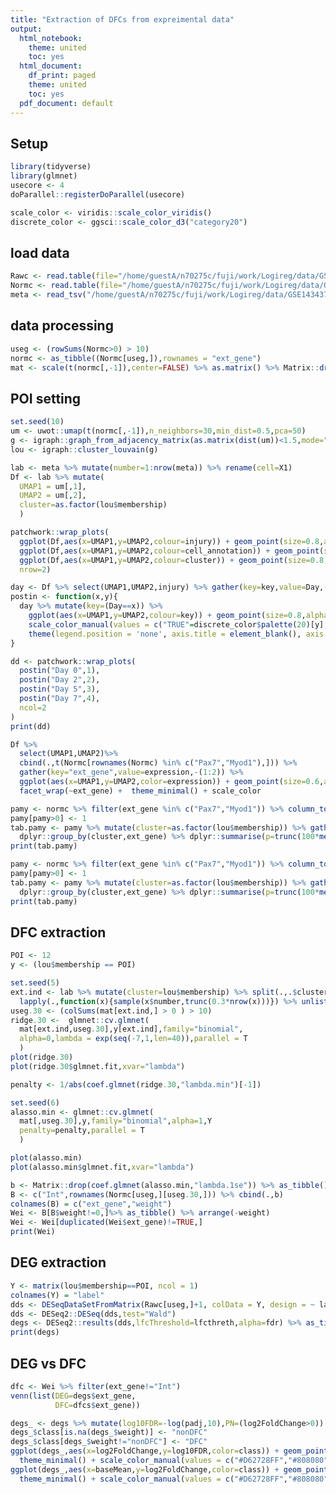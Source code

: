 ```yaml
---
title: "Extraction of DFCs from expreimental data"
output:
  html_notebook:
    theme: united
    toc: yes
  html_document:
    df_print: paged
    theme: united
    toc: yes
  pdf_document: default
---
```



## Setup

```r
library(tidyverse)
library(glmnet)
usecore <- 4
doParallel::registerDoParallel(usecore)

scale_color <- viridis::scale_color_viridis()
discrete_color <- ggsci::scale_color_d3("category20")
```


## load data

```r
Rawc <- read.table(file="/home/guestA/n70275c/fuji/work/Logireg/data/GSE143437_DeMicheli_MuSCatlas_rawdata.txt", sep="\t", header=T, row.names=1 )
Normc <- read.table(file="/home/guestA/n70275c/fuji/work/Logireg/data/GSE143437_DeMicheli_MuSCatlas_normalizeddata.txt", sep="\t", header=T, row.names=1 ) #scaled data
meta <- read_tsv("/home/guestA/n70275c/fuji/work/Logireg/data/GSE143437_DeMicheli_MuSCatlas_metadata.txt") 
```


## data processing

```r
useg <- (rowSums(Normc>0) > 10)
normc <- as_tibble((Normc[useg,]),rownames = "ext_gene")
mat <- scale(t(normc[,-1]),center=FALSE) %>% as.matrix() %>% Matrix::drop0()
```


## POI setting

```r
set.seed(10)
um <- uwot::umap(t(normc[,-1]),n_neighbors=30,min_dist=0.5,pca=50)
g <- igraph::graph_from_adjacency_matrix(as.matrix(dist(um))<1.5,mode="undirected")
lou <- igraph::cluster_louvain(g)

lab <- meta %>% mutate(number=1:nrow(meta)) %>% rename(cell=X1)
Df <- lab %>% mutate(
  UMAP1 = um[,1],
  UMAP2 = um[,2],
  cluster=as.factor(lou$membership)
  )

patchwork::wrap_plots(
  ggplot(Df,aes(x=UMAP1,y=UMAP2,colour=injury)) + geom_point(size=0.8,alpha=0.8) + theme_minimal() + coord_fixed() + discrete_color,
  ggplot(Df,aes(x=UMAP1,y=UMAP2,colour=cell_annotation)) + geom_point(size=0.8,alpha=0.8) + theme_minimal() + coord_fixed() + discrete_color,
  ggplot(Df,aes(x=UMAP1,y=UMAP2,colour=cluster)) + geom_point(size=0.8,alpha=0.8) + theme_minimal() + coord_fixed() + discrete_color,
  nrow=2)
```

```r
day <- Df %>% select(UMAP1,UMAP2,injury) %>% gather(key=key,value=Day,-c(1:2)) %>% select(-key)
postin <- function(x,y){
  day %>% mutate(key=(Day==x)) %>%
    ggplot(aes(x=UMAP1,y=UMAP2,colour=key)) + geom_point(size=0.8,alpha=0.5) + theme_minimal() + coord_fixed() + ggtitle(x) + 
    scale_color_manual(values = c("TRUE"=discrete_color$palette(20)[y],"FALSE"="#d3d3d3")) + 
    theme(legend.position = 'none', axis.title = element_blank(), axis.ticks = element_blank(), axis.text = element_blank())
}

dd <- patchwork::wrap_plots(
  postin("Day 0",1),
  postin("Day 2",2),
  postin("Day 5",3),
  postin("Day 7",4),
  ncol=2
)
print(dd)
```

```r
Df %>%
  select(UMAP1,UMAP2)%>%
  cbind(.,t(Normc[rownames(Normc) %in% c("Pax7","Myod1"),])) %>% 
  gather(key="ext_gene",value=expression,-(1:2)) %>%
  ggplot(aes(x=UMAP1,y=UMAP2,color=expression)) + geom_point(size=0.6,alpha=0.8) + 
  facet_wrap(~ext_gene) +  theme_minimal() + scale_color

pamy <- normc %>% filter(ext_gene %in% c("Pax7","Myod1")) %>% column_to_rownames(var = "ext_gene") %>% t %>% as_tibble() 
pamy[pamy>0] <- 1
tab.pamy <- pamy %>% mutate(cluster=as.factor(lou$membership)) %>% gather(key=ext_gene,value=expr,-3) %>% 
  dplyr::group_by(cluster,ext_gene) %>% dplyr::summarise(p=trunc(100*mean(expr))) %>% spread(key=ext_gene,value=p)
print(tab.pamy)
```

```r
pamy <- normc %>% filter(ext_gene %in% c("Pax7","Myod1")) %>% column_to_rownames(var = "ext_gene") %>% t %>% as_tibble() 
pamy[pamy>0] <- 1
tab.pamy <- pamy %>% mutate(cluster=as.factor(lou$membership)) %>% gather(key=ext_gene,value=expr,-3) %>% 
  dplyr::group_by(cluster,ext_gene) %>% dplyr::summarise(p=trunc(100*mean(expr))) %>% spread(key=ext_gene,value=p)
print(tab.pamy)
```



## DFC extraction

```r
POI <- 12
y <- (lou$membership == POI)

set.seed(5)
ext.ind <- lab %>% mutate(cluster=lou$membership) %>% split(.,.$cluster) %>% 
  lapply(.,function(x){sample(x$number,trunc(0.3*nrow(x)))}) %>% unlist(use.names = FALSE)
useg.30 <- (colSums(mat[ext.ind,] > 0 ) > 10)
ridge.30 <-  glmnet::cv.glmnet(
  mat[ext.ind,useg.30],y[ext.ind],family="binomial",
  alpha=0,lambda = exp(seq(-7,1,len=40)),parallel = T
  )
plot(ridge.30)
plot(ridge.30$glmnet.fit,xvar="lambda")
```


```r
penalty <- 1/abs(coef.glmnet(ridge.30,"lambda.min")[-1])

set.seed(6)
alasso.min <- glmnet::cv.glmnet(
  mat[,useg.30],y,family="binomial",alpha=1,Y
  penalty=penalty,parallel = T
  )

plot(alasso.min)
plot(alasso.min$glmnet.fit,xvar="lambda")
```


```r
b <- Matrix::drop(coef.glmnet(alasso.min,"lambda.1se")) %>% as_tibble()
B <- c("Int",rownames(Normc[useg,][useg.30,])) %>% cbind(.,b)
colnames(B) = c("ext_gene","weight") 
Wei <- B[B$weight!=0,]%>% as_tibble() %>% arrange(-weight)
Wei <- Wei[duplicated(Wei$ext_gene)!=TRUE,]
print(Wei)
```


## DEG extraction

```r
Y <- matrix(lou$membership==POI, ncol = 1)
colnames(Y) = "label"
dds <- DESeqDataSetFromMatrix(Rawc[useg,]+1, colData = Y, design = ~ label)
dds <- DESeq2::DESeq(dds,test="Wald")
degs <- DESeq2::results(dds,lfcThreshold=lfcthreth,alpha=fdr) %>% as_tibble(.,rownames="ext_gene") %>% filter(padj<0.01)
print(degs)
```


## DEG vs DFC

```r
dfc <- Wei %>% filter(ext_gene!="Int")
venn(list(DEG=degs$ext_gene,
          DFC=dfcs$ext_gene))
```

```r
degs_ <- degs %>% mutate(log10FDR=-log(padj,10),PN=(log2FoldChange>0)) %>% left_join(.,dfc,by="ext_gene")
degs_$class[is.na(degs_$weight)] <- "nonDFC"
degs_$class[degs_$weight!="nonDFC"] <- "DFC"
ggplot(degs_,aes(x=log2FoldChange,y=log10FDR,color=class)) + geom_point(size=1.2,alpha=0.6) + 
  theme_minimal() + scale_color_manual(values = c("#D62728FF","#808080")) 
ggplot(degs_,aes(x=baseMean,y=log2FoldChange,color=class)) + geom_point(size=0.8,alpha=0.8) + 
  theme_minimal() + scale_color_manual(values = c("#D62728FF","#808080")) + scale_x_log10()
```



